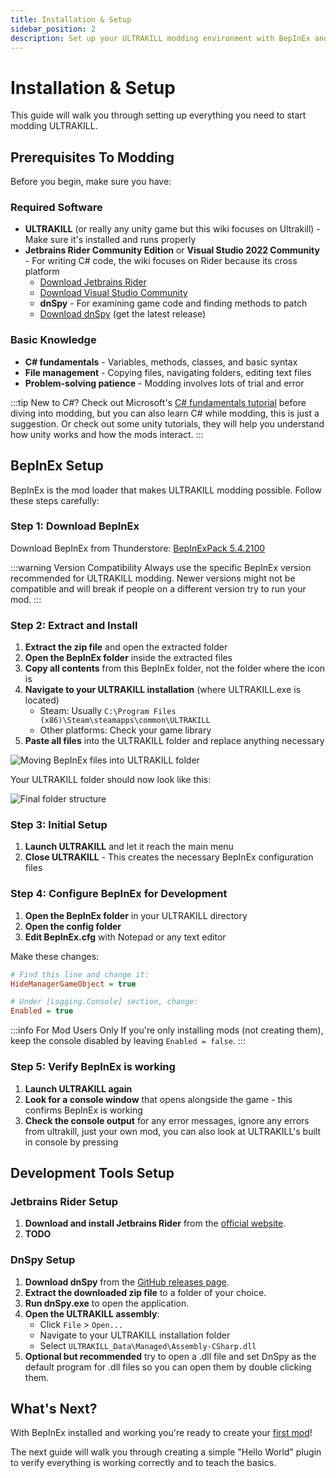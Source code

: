```yaml
---
title: Installation & Setup
sidebar_position: 2
description: Set up your ULTRAKILL modding environment with BepInEx and essential development tools
---
```

# Installation & Setup

This guide will walk you through setting up everything you need to start modding ULTRAKILL.

## Prerequisites To Modding

Before you begin, make sure you have:

### Required Software

- **ULTRAKILL** (or really any unity game but this wiki focuses on Ultrakill) - Make sure it's installed and runs properly
- **Jetbrains Rider Community Edition** or **Visual Studio 2022 Community** - For writing C# code, the wiki focuses on Rider because its cross platform
    - [Download Jetbrains Rider](https://www.jetbrains.com/rider/download/)
    - [Download Visual Studio Community](https://visualstudio.microsoft.com/vs/community/)
    - **dnSpy** - For examining game code and finding methods to patch
    - [Download dnSpy](https://github.com/dnSpy/dnSpy/releases) (get the latest release)

### Basic Knowledge

- **C# fundamentals** - Variables, methods, classes, and basic syntax
- **File management** - Copying files, navigating folders, editing text files
- **Problem-solving patience** - Modding involves lots of trial and error

:::tip New to C#?
Check out Microsoft's [C# fundamentals tutorial](https://docs.microsoft.com/en-us/learn/paths/csharp-first-steps/) before diving into modding, but you can also learn C# while modding, this is just a suggestion.
Or check out some unity tutorials, they will help you understand how unity works and how the mods interact.
:::

## BepInEx Setup

BepInEx is the mod loader that makes ULTRAKILL modding possible. Follow these steps carefully:

### Step 1: Download BepInEx

Download BepInEx from Thunderstore: [BepInExPack 5.4.2100](https://thunderstore.io/c/ultrakill/p/BepInEx/BepInExPack/)

:::warning Version Compatibility
Always use the specific BepInEx version recommended for ULTRAKILL modding. Newer versions might not be compatible and will break if people on a different version try to run your mod.
:::


### Step 2: Extract and Install

1. **Extract the zip file** and open the extracted folder
2. **Open the BepInEx folder** inside the extracted files
3. **Copy all contents** from this BepInEx folder, not the folder where the icon is
4. **Navigate to your ULTRAKILL installation** (where ULTRAKILL.exe is located)
   - Steam: Usually `C:\Program Files (x86)\Steam\steamapps\common\ULTRAKILL`
   - Other platforms: Check your game library
5. **Paste all files** into the ULTRAKILL folder and replace anything necessary

![Moving BepInEx files into ULTRAKILL folder](./img/BepInExMoving.png "height: 240px;")

Your ULTRAKILL folder should now look like this:

![Final folder structure](./img/BepInExResult.png "height: 240px;")

### Step 3: Initial Setup

1. **Launch ULTRAKILL** and let it reach the main menu
2. **Close ULTRAKILL** - This creates the necessary BepInEx configuration files

### Step 4: Configure BepInEx for Development

1. **Open the BepInEx folder** in your ULTRAKILL directory
2. **Open the config folder**
3. **Edit BepInEx.cfg** with Notepad or any text editor

Make these changes:

```ini
# Find this line and change it:
HideManagerGameObject = true

# Under [Logging.Console] section, change:
Enabled = true
```

:::info For Mod Users Only
If you're only installing mods (not creating them), keep the console disabled by leaving `Enabled = false`.
:::

### Step 5: Verify BepInEx is working

1. **Launch ULTRAKILL again**
2. **Look for a console window** that opens alongside the game - this confirms BepInEx is working
3. **Check the console output** for any error messages, ignore any errors from ultrakill, just your own mod, you can also look at ULTRAKILL's built in console by pressing

## Development Tools Setup

### Jetbrains Rider Setup

1. **Download and install Jetbrains Rider** from the [official website](https://www.jetbrains.com/rider/download/).
2. **TODO**

### DnSpy Setup

1. **Download dnSpy** from the [GitHub releases page](https://github.com/dnSpy/dnSpy/releases).
2. **Extract the downloaded zip file** to a folder of your choice.
3. **Run dnSpy.exe** to open the application.
4. **Open the ULTRAKILL assembly**:
   - Click `File` > `Open...`
   - Navigate to your ULTRAKILL installation folder
   - Select `ULTRAKILL_Data\Managed\Assembly-CSharp.dll`
5. **Optional but recommended** try to open a .dll file and set DnSpy as the default program for .dll files so you can open them by double clicking them.

## What's Next?

With BepInEx installed and working you're ready to create your [first mod](first-mod.mdx)!

The next guide will walk you through creating a simple "Hello World" plugin to verify everything is working correctly and to teach the basics.